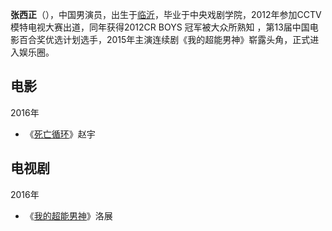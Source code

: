 {{unreferenced|time=2016-08-21T23:25:49+00:00}}
{{藝人
| 姓名 =张西正
| 類型 = 男演员
| 圖片 =
| 圖片尺寸 = 
| 圖片簡介 =
| 原名 = 
| 外文名 = 
| 外文 = 
| 羅馬拼音 = zhang xi zheng
| 英文名 =
| 綽號 = 
| 其他藝名 = 
| 國籍 = {{PRC}}
| 民族 = [[汉族|汉族]]
| 籍貫 = [[山东省|山东省]][[临沂市|临沂市]]
| 出生日期 ={{birth_date_and _age|1991|4|6}}
| 出生地點 ={{CHN}}[[山东省|山东省]][[临沂市|临沂市]]
| 逝世日期 =  
| 逝世地點 = 
| 職業 = [[演员|演员]]
| 語言 = [[普通话|普通话]]
| 教育程度 = [[中央戏剧学院|中央戏剧学院]]
| 配偶 =
| 宗教信仰 = 
| 儿女 =
| 音樂類型 = 
| 演奏樂器 = 
| 出身地 = 
| 出道作 = 
| 出道日期=
| 代表作 = 
| 活躍年代 =
| 唱片公司 = 
| 網站 = [http://weibo.com/u/1776504224 个人网站] 
| 相關團體 = 
| 獎項 = 
| IMDb = 
| 現任成員 = 
| 過往成員 = 
| 音樂專輯 = 
| 電影 = 
| 電視節目 = 
| 舞臺劇 = 
| 書籍 = 
}}
'''张西正'''（{{bd|1991年|4月6日|}}），中国男演员，出生于[[临沂|临沂]]，毕业于中央戏剧学院，2012年参加CCTV模特电视大赛出道，同年获得2012CR BOYS 冠军被大众所熟知  ，第13届中国电影百合奖优选计划选手，2015年主演连续剧《我的超能男神》崭露头角，正式进入娱乐圈。

== 电影 ==
2016年
* 《[[死亡循环|死亡循环]]》赵宇

== 电视剧 ==
2016年
* 《[[我的超能男神|我的超能男神]]》洛展